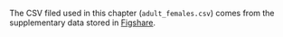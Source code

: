 The CSV filed used in this chapter (```adult_females.csv```) comes from the supplementary data stored in [Figshare](https://figshare.com/articles/dataset/Data_rar/19705033).